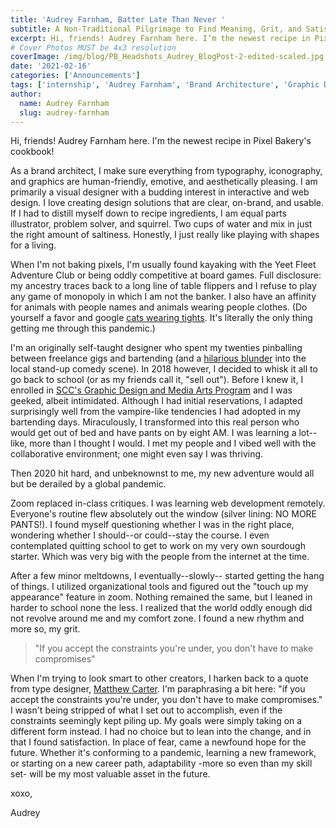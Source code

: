 ```yaml
---
title: 'Audrey Farnham, Batter Late Than Never '
subtitle: A Non-Traditional Pilgrimage to Find Meaning, Grit, and Satisfaction
excerpt: Hi, friends! Audrey Farnham here. I’m the newest recipe in Pixel Bakery’s cookbook!
# Cover Photos MUST be 4x3 resolution
coverImage: /img/blog/PB_Headshots_Audrey_BlogPost-2-edited-scaled.jpg
date: '2021-02-16'
categories: ['Announcements']
tags: ['internship', 'Audrey Farnham', 'Brand Architecture', 'Graphic Designer', 'New Hire']
author:
  name: Audrey Farnham
  slug: audrey-farnham
---
```


Hi, friends! Audrey Farnham here. I'm the newest recipe in Pixel Bakery's cookbook!

As a brand architect, I make sure everything from typography, iconography, and graphics are human-friendly, emotive, and aesthetically pleasing. I am primarily a visual designer with a budding interest in interactive and web design. I love creating design solutions that are clear, on-brand, and usable. If I had to distill myself down to recipe ingredients, I am equal parts illustrator, problem solver, and squirrel. Two cups of water and mix in just the right amount of saltiness. Honestly, I just really like playing with shapes for a living.

When I'm not baking pixels, I'm usually found kayaking with the Yeet Fleet Adventure Club or being oddly competitive at board games. Full disclosure: my ancestry traces back to a long line of table flippers and I refuse to play any game of monopoly in which I am not the banker. I also have an affinity for animals with people names and animals wearing people clothes. (Do yourself a favor and google [cats wearing tights](https://www.google.com/search?q=cats+wearing+tights&source=lnms&tbm=isch). It's literally the only thing getting me through this pandemic.)

I'm an originally self-taught designer who spent my twenties pinballing between freelance gigs and bartending (and a [hilarious blunder](https://www.dailynebraskan.com/culture/local-comedian-loses-bet-embraces-newfound-passion/article_1886c922-6a5a-11e6-9414-07f73f45a9ae.html) into the local stand-up comedy scene). In 2018 however, I decided to whisk it all to go back to school (or as my friends call it, "sell out"). Before I knew it, I enrolled in [SCC's Graphic Design and Media Arts Program](https://www.southeast.edu/graphicdesignmediaarts/) and I was geeked, albeit intimidated. Although I had initial reservations, I adapted surprisingly well from the vampire-like tendencies I had adopted in my bartending days. Miraculously, I transformed into this real person who would get out of bed and have pants on by eight AM. I was learning a lot--like, more than I thought I would. I met my people and I vibed well with the collaborative environment; one might even say I was thriving.

Then 2020 hit hard, and unbeknownst to me, my new adventure would all but be derailed by a global pandemic.

Zoom replaced in-class critiques. I was learning web development remotely. Everyone's routine flew absolutely out the window (silver lining: NO MORE PANTS!). I found myself questioning whether I was in the right place, wondering whether I should--or could--stay the course. I even contemplated quitting school to get to work on my very own sourdough starter. Which was very big with the people from the internet at the time.

After a few minor meltdowns, I eventually--slowly-- started getting the hang of things. I utilized organizational tools and figured out the "touch up my appearance" feature in zoom. Nothing remained the same, but I leaned in harder to school none the less. I realized that the world oddly enough did not revolve around me and my comfort zone. I found a new rhythm and more so, my grit.

> "If you accept the constraints you're under, you don't have to make compromises"

When I'm trying to look smart to other creators, I harken back to a quote from type designer, [Matthew Carter](https://en.wikipedia.org/wiki/Matthew_Carter). I'm paraphrasing a bit here: "if you accept the constraints you're under, you don't have to make compromises." I wasn't being stripped of what I set out to accomplish, even if the constraints seemingly kept piling up. My goals were simply taking on a different form instead. I had no choice but to lean into the change, and in that I found satisfaction. In place of fear, came a newfound hope for the future. Whether it's conforming to a pandemic, learning a new framework, or starting on a new career path, adaptability -more so even than my skill set- will be my most valuable asset in the future.

xoxo,

Audrey
